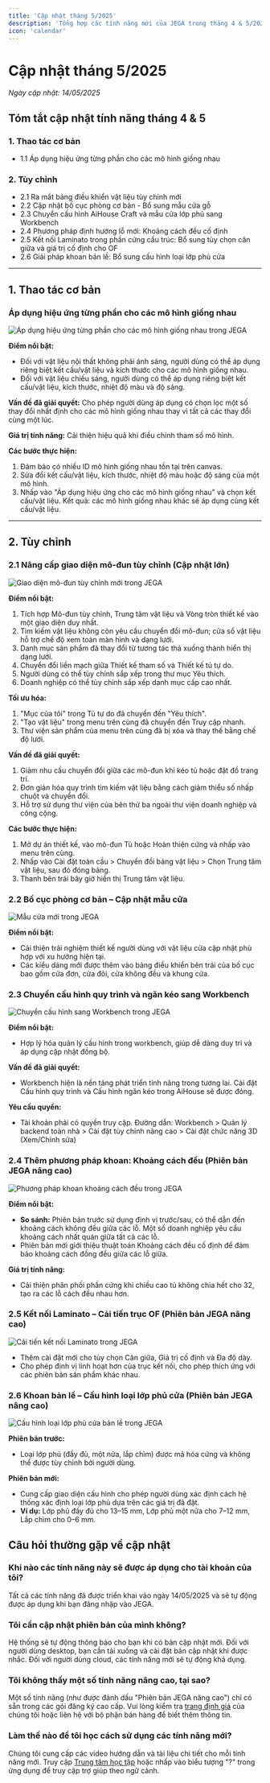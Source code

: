 ```yaml
---
title: 'Cập nhật tháng 5/2025'
description: 'Tổng hợp các tính năng mới của JEGA trong tháng 4 & 5/2025'
icon: 'calendar'
---
```


# Cập nhật tháng 5/2025

*Ngày cập nhật: 14/05/2025*

## Tóm tắt cập nhật tính năng tháng 4 & 5

### 1. Thao tác cơ bản
- 1.1 Áp dụng hiệu ứng từng phần cho các mô hình giống nhau

### 2. Tùy chỉnh
- 2.1 Ra mắt bảng điều khiển vật liệu tùy chỉnh mới
- 2.2 Cập nhật bố cục phòng cơ bản - Bổ sung mẫu cửa gỗ
- 2.3 Chuyển cấu hình AiHouse Craft và mẫu cửa lớp phủ sang Workbench
- 2.4 Phương pháp định hướng lỗ mới: Khoảng cách đều cố định
- 2.5 Kết nối Laminato trong phần cứng cấu trúc: Bổ sung tùy chọn căn giữa và giá trị cố định cho OF
- 2.6 Giải pháp khoan bản lề: Bổ sung cấu hình loại lớp phủ cửa

---

## 1. Thao tác cơ bản

### Áp dụng hiệu ứng từng phần cho các mô hình giống nhau

<Frame>
  <img 
    src="https://jega.vn/images/vi/updates/2025-05/model-effects.jpg" 
    alt="Áp dụng hiệu ứng từng phần cho các mô hình giống nhau trong JEGA" 
  />
</Frame>

**Điểm nổi bật:**
- Đối với vật liệu nội thất không phải ánh sáng, người dùng có thể áp dụng riêng biệt kết cấu/vật liệu và kích thước cho các mô hình giống nhau.
- Đối với vật liệu chiếu sáng, người dùng có thể áp dụng riêng biệt kết cấu/vật liệu, kích thước, nhiệt độ màu và độ sáng.

**Vấn đề đã giải quyết:**
Cho phép người dùng áp dụng có chọn lọc một số thay đổi nhất định cho các mô hình giống nhau thay vì tất cả các thay đổi cùng một lúc.

**Giá trị tính năng:**
Cải thiện hiệu quả khi điều chỉnh tham số mô hình.

**Các bước thực hiện:**
1. Đảm bảo có nhiều ID mô hình giống nhau tồn tại trên canvas.
2. Sửa đổi kết cấu/vật liệu, kích thước, nhiệt độ màu hoặc độ sáng của một mô hình.
3. Nhấp vào "Áp dụng hiệu ứng cho các mô hình giống nhau" và chọn kết cấu/vật liệu. Kết quả: các mô hình giống nhau khác sẽ áp dụng cùng kết cấu/vật liệu.

---

## 2. Tùy chỉnh

### 2.1 Nâng cấp giao diện mô-đun tùy chỉnh (Cập nhật lớn)

<Frame>
  <img 
    src="https://jega.vn/images/vi/updates/2025-05/module-interface.jpg" 
    alt="Giao diện mô-đun tùy chỉnh mới trong JEGA" 
  />
</Frame>

**Điểm nổi bật:**
1. Tích hợp Mô-đun tùy chỉnh, Trung tâm vật liệu và Vòng tròn thiết kế vào một giao diện duy nhất.
2. Tìm kiếm vật liệu không còn yêu cầu chuyển đổi mô-đun; cửa sổ vật liệu hỗ trợ chế độ xem toàn màn hình và dạng lưới.
3. Danh mục sản phẩm đã thay đổi từ tương tác thả xuống thành hiển thị dạng lưới.
4. Chuyển đổi liền mạch giữa Thiết kế tham số và Thiết kế tủ tự do.
5. Người dùng có thể tùy chỉnh sắp xếp trong thư mục Yêu thích.
6. Doanh nghiệp có thể tùy chỉnh sắp xếp danh mục cấp cao nhất.

**Tối ưu hóa:**
1. "Mục của tôi" trong Tủ tự do đã chuyển đến "Yêu thích".
2. "Tạo vật liệu" trong menu trên cùng đã chuyển đến Truy cập nhanh.
3. Thư viện sản phẩm của menu trên cùng đã bị xóa và thay thế bằng chế độ lưới.

**Vấn đề đã giải quyết:**
1. Giảm nhu cầu chuyển đổi giữa các mô-đun khi kéo tủ hoặc đặt đồ trang trí.
2. Đơn giản hóa quy trình tìm kiếm vật liệu bằng cách giảm thiểu số nhấp chuột và chuyển đổi.
3. Hỗ trợ sử dụng thư viện của bên thứ ba ngoài thư viện doanh nghiệp và công cộng.

**Các bước thực hiện:**
1. Mở dự án thiết kế, vào mô-đun Tủ hoặc Hoàn thiện cứng và nhấp vào menu trên cùng.
2. Nhấp vào Cài đặt toàn cầu > Chuyển đổi bảng vật liệu > Chọn Trung tâm vật liệu, sau đó đóng bảng.
3. Thanh bên trái bây giờ hiển thị Trung tâm vật liệu.

### 2.2 Bố cục phòng cơ bản – Cập nhật mẫu cửa

<Frame>
  <img 
    src="https://jega.vn/images/vi/updates/2025-05/door-templates.jpg" 
    alt="Mẫu cửa mới trong JEGA" 
  />
</Frame>

**Điểm nổi bật:**
- Cải thiện trải nghiệm thiết kế người dùng với vật liệu cửa cập nhật phù hợp với xu hướng hiện tại.
- Các kiểu dáng mới được thêm vào bảng điều khiển bên trái của bố cục bao gồm cửa đơn, cửa đôi, cửa không đều và khung cửa.

### 2.3 Chuyển cấu hình quy trình và ngăn kéo sang Workbench

<Frame>
  <img 
    src="https://jega.vn/images/vi/updates/2025-05/workbench-config.jpg" 
    alt="Chuyển cấu hình sang Workbench trong JEGA" 
  />
</Frame>

**Điểm nổi bật:**
- Hợp lý hóa quản lý cấu hình trong workbench, giúp dễ dàng duy trì và áp dụng cập nhật đồng bộ.

**Vấn đề đã giải quyết:**
- Workbench hiện là nền tảng phát triển tính năng trong tương lai. Cài đặt Cấu hình quy trình và Cấu hình ngăn kéo trong AiHouse sẽ được đóng.

**Yêu cầu quyền:**
- Tài khoản phải có quyền truy cập. Đường dẫn: Workbench > Quản lý backend toàn nhà > Cài đặt tùy chỉnh nâng cao > Cài đặt chức năng 3D (Xem/Chỉnh sửa)

### 2.4 Thêm phương pháp khoan: Khoảng cách đều (Phiên bản JEGA nâng cao)

<Frame>
  <img 
    src="https://jega.vn/images/vi/updates/2025-05/equidistant-drilling.jpg" 
    alt="Phương pháp khoan khoảng cách đều trong JEGA" 
  />
</Frame>

**Điểm nổi bật:**
- **So sánh:** Phiên bản trước sử dụng định vị trước/sau, có thể dẫn đến khoảng cách không đều giữa các lỗ. Một số doanh nghiệp yêu cầu khoảng cách nhất quán giữa tất cả các lỗ.
- Phiên bản mới giới thiệu thuật toán Khoảng cách đều cố định để đảm bảo khoảng cách đồng đều giữa các lỗ giữa.

**Giá trị tính năng:**
- Cải thiện phân phối phần cứng khi chiều cao tủ không chia hết cho 32, tạo ra các lỗ cách đều nhau hơn.

### 2.5 Kết nối Laminato – Cải tiến trục OF (Phiên bản JEGA nâng cao)

<Frame>
  <img 
    src="https://jega.vn/images/vi/updates/2025-05/laminato-connection.jpg" 
    alt="Cải tiến kết nối Laminato trong JEGA" 
  />
</Frame>

- Thêm cài đặt mới cho tùy chọn Căn giữa, Giá trị cố định và Đa độ dày.
- Cho phép định vị linh hoạt hơn của trục kết nối, cho phép thích ứng với các phiên bản sản phẩm khác nhau.

### 2.6 Khoan bản lề – Cấu hình loại lớp phủ cửa (Phiên bản JEGA nâng cao)

<Frame>
  <img 
    src="https://jega.vn/images/vi/updates/2025-05/hinge-door-coating.jpg" 
    alt="Cấu hình loại lớp phủ cửa bản lề trong JEGA" 
  />
</Frame>

**Phiên bản trước:**
- Loại lớp phủ (đầy đủ, một nửa, lắp chìm) được mã hóa cứng và không thể được tùy chỉnh bởi người dùng.

**Phiên bản mới:**
- Cung cấp giao diện cấu hình cho phép người dùng xác định cách hệ thống xác định loại lớp phủ dựa trên các giá trị đã đặt.
- **Ví dụ:** Lớp phủ đầy đủ cho 13–15 mm, Lớp phủ một nửa cho 7–12 mm, Lắp chìm cho 0–6 mm.

## Câu hỏi thường gặp về cập nhật

### Khi nào các tính năng này sẽ được áp dụng cho tài khoản của tôi?
Tất cả các tính năng đã được triển khai vào ngày 14/05/2025 và sẽ tự động được áp dụng khi bạn đăng nhập vào JEGA.

### Tôi cần cập nhật phiên bản của mình không?
Hệ thống sẽ tự động thông báo cho bạn khi có bản cập nhật mới. Đối với người dùng desktop, bạn cần tải xuống và cài đặt bản cập nhật khi được nhắc. Đối với người dùng cloud, các tính năng mới sẽ tự động khả dụng.

### Tôi không thấy một số tính năng nâng cao, tại sao?
Một số tính năng (như được đánh dấu "Phiên bản JEGA nâng cao") chỉ có sẵn trong các gói đăng ký cao cấp. Vui lòng kiểm tra [trang định giá](https://jega.vn/vi/bang-gia) của chúng tôi hoặc liên hệ với bộ phận bán hàng để biết thêm thông tin.

### Làm thế nào để tôi học cách sử dụng các tính năng mới?
Chúng tôi cung cấp các video hướng dẫn và tài liệu chi tiết cho mỗi tính năng mới. Truy cập [Trung tâm học tập](https://jega.vn/vi/hoc-tap) hoặc nhấp vào biểu tượng "?" trong ứng dụng để truy cập trợ giúp theo ngữ cảnh.
